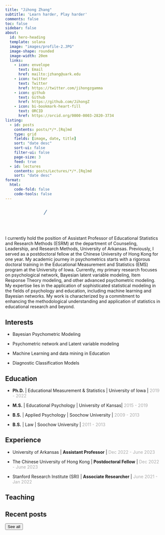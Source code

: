 ```yaml
---
title: "Jihong Zhang"
subtitle: 'Learn harder, Play harder'
comments: false
toc: false
sidebar: false
about:
  id: hero-heading
  template: solana
  image: "images/profile-2.JPG"
  image-shape: rounded
  image-width: 20em
  links:
    - icon: envelope
      text: Email
      href: mailto:jzhang@uark.edu
    - icon: twitter
      text: Twitter
      href: https://twitter.com/jihongzgamma
    - icon: github
      text: Github
      href: https://github.com/JihongZ
    - icon: bi-bookmark-heart-fill
      text: ORCID
      href: https://orcid.org/0000-0003-2820-3734
listing:
  - id: posts
    contents: posts/*/*.[Rq]md
    type: grid
    fields: [image, date, title]
    sort: "date desc"
    sort-ui: false
    filter-ui: false
    page-size: 3
    feed: true
  - id: lectures
    contents: posts/Lectures/*/*.[Rq]md
    sort: "date desc"
format:
  html:
    code-fold: false
    code-tools: false
---
```


<!--# https://github.com/jrenc2002/GenLineAnimation-Server.git  -->

```{=html}
<svg xmlns="http://www.w3.org/2000/svg" width="100%" height="100%" viewBox="0 0 307 51">
<style>
    @keyframes draw {
        to {
            stroke-dashoffset: 0;
        }
    }
</style>
<foreignObject width="100%" height="100%">
<div xmlns="http://www.w3.org/1999/xhtml" style="display: flex; align-items: center; height: 100%; justify-content: center;"><div style="display: inline-flex; align-items: center; margin: 0 -6px 0 -6px;"><svg style="display: inline-block; width: 45px; height: 100%;"  xmlns="http://www.w3.org/2000/svg" fill="none" viewBox="0 0 45 51" height="51" width="45"><path stroke-dasharray="194" stroke-dashoffset="194" style="animation: draw 0.97s 0s forwards;" stroke="#447099" fill="none" stroke-linecap="round" stroke-linejoin="round" d="M26.5606 9.18304C16.6848 26.0062 3.378 46.7523 1.89258 45.5634C-3.1006 40.6888 26.7398 2.16864 41.7793 5.25978C51.1122 6.68653 19.6065 49.6651 9.26293 46.2174C4.62623 44.3152 20.0819 27.7895 31.6737 29.9295"></path></svg></div><div style="display: inline-flex; align-items: center; margin: 0 -3px 0 -1px;"><svg style="display: inline-block; width: 13px; height: 100%;"  xmlns="http://www.w3.org/2000/svg" fill="none" viewBox="0 0 13 51" height="51" width="13"><path stroke-dasharray="24" stroke-dashoffset="24" style="animation: draw 0.12s 0.97s forwards;" stroke="#447099" fill="none" stroke-linecap="round" stroke-linejoin="round" d="M4.04688 23.3381L1.02539 30.1005C7.1047 22.5828 11.8527 19.8132 11.2412 24.1654"></path></svg></div><div style="display: inline-flex; align-items: center; margin: 0 -24px 0 -6px;"><svg style="display: inline-block; width: 53px; height: 100%;"  xmlns="http://www.w3.org/2000/svg" fill="none" viewBox="0 0 53 51" height="51" width="53"><path stroke-dasharray="174" stroke-dashoffset="174" style="animation: draw 0.87s 1.0899999999999999s forwards;" stroke="#447099" fill="none" stroke-linecap="round" stroke-linejoin="round" d="M5.91946 15.5C13.9195 9.49996 30.9194 3.38158 51.4194 4.99996C41.4194 -5.99996 36.9194 7.49985 26.4195 22C15.9195 36.5001 11.9204 40.4999 5.92029 45C-5.57979 53.6248 6.91943 32.5002 18.9197 21.0001C30.9199 9.5 15.9195 31.5 15.9195 31.5"></path></svg></div><div style="display: inline-flex; align-items: center; margin: 0 -3.5px 0 0;"><svg style="display: inline-block; width: 9px; height: 100%;"  xmlns="http://www.w3.org/2000/svg" fill="none" viewBox="0 0 9 51" height="51" width="9"><path stroke-dasharray="16" stroke-dashoffset="16" style="animation: draw 0.08s 1.96s forwards;" stroke="#447099" fill="none" stroke-linecap="round" stroke-linejoin="round" d="M3.7548 22.9229C2.60207 23.529 -0.752212 29.5295 1.61166 28.7618C3.97553 27.994 5.61205 25.8726 7.67374 24.721"></path></svg></div><div style="display: inline-flex; align-items: center; margin: 0 -4px 0 -1px;"><svg style="display: inline-block; width: 18px; height: 100%;"  xmlns="http://www.w3.org/2000/svg" fill="none" viewBox="0 0 18 51" height="51" width="18"><path stroke-dasharray="48" stroke-dashoffset="48" style="animation: draw 0.24s 2.04s forwards;" stroke="#447099" fill="none" stroke-linecap="round" stroke-linejoin="round" d="M14.75 6.08472C8.75724 15.6124 5.74081 20.6113 1.16797 28.7222C2.27051 26.7174 7.40879 23.7648 9.19185 23.8223C10.4381 23.8798 8.46919 26.815 9.75037 27.5733C11.2054 28.4346 16.3726 24.6677 16.3726 24.6677"></path></svg></div><div style="display: inline-flex; align-items: center; margin: 0 -2.5px 0 0;"><svg style="display: inline-block; width: 7px; height: 100%;"  xmlns="http://www.w3.org/2000/svg" fill="none" viewBox="0 0 7 51" height="51" width="7"><path stroke-dasharray="17" stroke-dashoffset="17" style="animation: draw 0.085s 2.2800000000000002s forwards;" stroke="#447099" fill="none" stroke-linecap="round" stroke-linejoin="round" d="M3.30217 23.604C2.72482 23.9566 0.574341 28.3484 1.66563 28.4119C2.75692 28.4755 7.24524 21.8731 4.4886 23.027C3.29045 23.5286 2.14727 24.4054 2.14727 24.4054"></path></svg></div><div style="display: inline-flex; align-items: center; margin: 0 -5px 0 0;"><svg style="display: inline-block; width: 15px; height: 100%;"  xmlns="http://www.w3.org/2000/svg" fill="none" viewBox="0 0 15 51" height="51" width="15"><path stroke-dasharray="27" stroke-dashoffset="27" style="animation: draw 0.135s 2.365s forwards;" stroke="#447099" fill="none" stroke-linecap="round" stroke-linejoin="round" d="M4.42188 23.1724L1.16211 28.4658C3.87099 25.9122 7.65167 23.2024 8.42922 23.7108C8.87781 23.9799 6.69468 26.9705 7.8311 27.4191C8.96753 27.8677 11.8983 25.565 14.0814 24.7575"></path></svg></div><div style="display: inline-flex; align-items: center; margin: 0 -4px 0 -10px;"><svg style="display: inline-block; width: 23px; height: 100%;"  xmlns="http://www.w3.org/2000/svg" fill="none" viewBox="0 0 23 51" height="51" width="23"><path stroke-dasharray="75" stroke-dashoffset="75" style="animation: draw 0.375s 2.5s forwards;" stroke="#447099" fill="none" stroke-linecap="round" stroke-linejoin="round" d="M15.8299 24.1058C14.7224 20.2293 8.05794 29.529 11.1896 27.8486C13.4811 26.531 17.2991 22.5381 17.2991 22.5381C15.8865 28.7238 1.15713 50.9628 1.47176 43.8335C1.59134 36.4678 10.0592 36.074 20.9856 24.7167"></path></svg></div><div style="display: inline-flex; align-items: center; margin: 0 -9px 0 -8px;"><svg style="display: inline-block; width: 55px; height: 100%;"  xmlns="http://www.w3.org/2000/svg" fill="none" viewBox="0 0 55 51" height="51" width="55"><path stroke-dasharray="149" stroke-dashoffset="149" style="animation: draw 0.745s 2.875s forwards;" stroke="#447099" fill="none" stroke-linecap="round" stroke-linejoin="round" d="M18.4364 13.4383C15.9364 8.93822 51.9364 -1.5618 53.9364 4.43828C55.9364 10.4384 13.9362 25.9382 1.93593 44.4382C-5.52379 55.9382 31.4361 37.9382 38.9364 36.9383"></path></svg></div><div style="display: inline-flex; align-items: center; margin: 0 -4px 0 -1px;"><svg style="display: inline-block; width: 18px; height: 100%;"  xmlns="http://www.w3.org/2000/svg" fill="none" viewBox="0 0 18 51" height="51" width="18"><path stroke-dasharray="48" stroke-dashoffset="48" style="animation: draw 0.24s 3.62s forwards;" stroke="#447099" fill="none" stroke-linecap="round" stroke-linejoin="round" d="M14.75 6.08472C8.75724 15.6124 5.74081 20.6113 1.16797 28.7222C2.27051 26.7174 7.40879 23.7648 9.19185 23.8223C10.4381 23.8798 8.46919 26.815 9.75037 27.5733C11.2054 28.4346 16.3726 24.6677 16.3726 24.6677"></path></svg></div><div style="display: inline-flex; align-items: center; margin: 0 -4px 0 0;"><svg style="display: inline-block; width: 13px; height: 100%;"  xmlns="http://www.w3.org/2000/svg" fill="none" viewBox="0 0 13 51" height="51" width="13"><path stroke-dasharray="36" stroke-dashoffset="36" style="animation: draw 0.18s 3.8600000000000003s forwards;" stroke="#447099" fill="none" stroke-linecap="round" stroke-linejoin="round" d="M5.99958 25C5.73591 21.1582 1.99899 25.5 1.49941 28C1.00013 30.5 7.65454 23.3545 7.65454 23.3545C3.5802 27.3691 3.29278 30.5313 4.09638 30.7478C5.08629 31.0263 12.2012 24.7466 12.2012 24.7466"></path></svg></div><div style="display: inline-flex; align-items: center; margin: 0 -5px 0 0;"><svg style="display: inline-block; width: 15px; height: 100%;"  xmlns="http://www.w3.org/2000/svg" fill="none" viewBox="0 0 15 51" height="51" width="15"><path stroke-dasharray="27" stroke-dashoffset="27" style="animation: draw 0.135s 4.04s forwards;" stroke="#447099" fill="none" stroke-linecap="round" stroke-linejoin="round" d="M4.42188 23.1724L1.16211 28.4658C3.87099 25.9122 7.65167 23.2024 8.42922 23.7108C8.87781 23.9799 6.69468 26.9705 7.8311 27.4191C8.96753 27.8677 11.8983 25.565 14.0814 24.7575"></path></svg></div><div style="display: inline-flex; align-items: center; margin: 0 -4px 0 -10px;"><svg style="display: inline-block; width: 23px; height: 100%;"  xmlns="http://www.w3.org/2000/svg" fill="none" viewBox="0 0 23 51" height="51" width="23"><path stroke-dasharray="75" stroke-dashoffset="75" style="animation: draw 0.375s 4.175s forwards;" stroke="#447099" fill="none" stroke-linecap="round" stroke-linejoin="round" d="M15.8299 24.1058C14.7224 20.2293 8.05794 29.529 11.1896 27.8486C13.4811 26.531 17.2991 22.5381 17.2991 22.5381C15.8865 28.7238 1.15713 50.9628 1.47176 43.8335C1.59134 36.4678 10.0592 36.074 20.9856 24.7167"></path></svg></div></div></foreignObject>
</svg>
```

::: {#hero-heading}
I currently hold the position of Assistant Professor of Educational Statistics and Research Methods (ESRM) at the department of Counseling, Leadership, and Research Methods, University of Arkansas. Previously, I served as a postdoctoral fellow at the Chinese University of Hong Kong for one year. My academic journey in psychometrics starts with a rigorous doctoral training in the Educational Measurement and Statistics (EMS) program at the University of Iowa. Currently, my primary research focuses on psychological network, Bayesian latent variable modeling, Item Response Theory modeling, and other advanced psychometric modeling. My expertise lies in the application of sophisticated statistical modeling in the fields of psychology and education, including machine learning and Bayesian networks. My work is characterized by a commitment to enhancing the methodological understanding and application of statistics in educational research and beyond.
:::

::: {.panel-tabset align="left"}
## Interests

-   Bayesian Psychometric Modeling

-   Psychometric network and Latent variable modeling

-   Machine Learning and data mining in Education

-   Diagnostic Classification Models

## Education

-   **Ph.D.** \| Educational Measurement & Statistics \| University of Iowa \| [2019 - 2022]{style="color:darkgrey;"}

-   **M.S.** \| Educational Psychology \| University of Kansas\| [2015 - 2019]{style="color:darkgrey;"}

-   **B.S.** \| Applied Psychology \| Soochow University \| [2009 - 2013]{#date style="color:darkgrey;"}

-   **B.S.** \| Law \| Soochow University \| [2011 - 2013]{style="color:darkgrey;"}

## Experience

-   University of Arkansas \| **Assistant Professor** \| [Dec 2022 - June 2023]{style="color:darkgrey;"}

-   The Chinese University of Hong Kong \| **Postdoctoral Fellow** \| [Dec 2022 - June 2023]{style="color:darkgrey;"}

-   Stanford Research Institute (SRI) \| **Associate Researcher** \| [June 2021 - Jan 2022]{style="color:darkgrey;"}
:::

## Teaching

::: {#lectures}
:::

## Recent posts

::: {#posts}
:::

<a href="../posts/index.html"><button type="button" class="btn btn-primary float-end btn-sm">See all</button></a>
